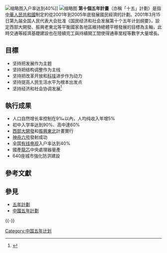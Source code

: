 {{Infobox Fiveyearsplan
 |国家 = 中华人民共和国
 |国徽图像 = National Emblem of the People's Republic of China.svg
 |名称 = 十五计划
 |全称 = 国民经济和社会发展十五计划
 |起始年份 = 2001年
 |结束年份 = 2005年
 |GDP年平均实际增长率 = 9.775%
 |工农业总产值增长率 = 
 |起始年份名义GDP = 9 921 455 百万元
 |结束年份名义GDP = 18 230 455 百万元
}}
[[File:GDCATV.jpg|缩略图]]入户率达到40%]]
[[File:Made-in-China.jpg|缩略图]]
'''第十個五年計畫'''（亦稱「十五」計劃）是指[[中華人民共和國|中華人民共和國]]制定的從2001年到2005年底發展國民經濟的計劃。2001年3月15日第九届全国人民代表大会批准《国民经济和社会发展第十个五年计划纲要》，設定西部大開發、振興老東北等平衡國家各地區維持總體平穩發展的目標為主軸，此時交通等經濟基礎建設也在陸續完工與持續開工間使得通車里程等數字大量增長。

==目標==
*坚持把发展作为主题
*坚持把结构调整作为主线
*坚持把改革开放和[[科技|科技]]进步作为动力
*坚持提高人民生活水平为根本出发点
*坚持经济和社会协调发展<ref>{{Cite web |url=http://www.china.com.cn/ch-15/plan8.htm |title=十五展望 |accessdate=2013-07-24 |archive-date=2017-03-08 |archive-url=https://web.archive.org/web/20170308105746/http://www.china.com.cn/ch-15/plan8.htm |dead-url=no }}</ref>
==執行成果==
*人口自然增长率控制在9‰以內，人均纯收入年增5%
*初中入学率达到90%、高中達60%
*[[西部大開發|西部大開發]]和[[振興東北老工業基地|振興東北]]計畫實行
*[[神舟六号|神舟六号]]發射成功
*全国[[有线电视|有线电视]]入户率达到40%
*國產[[龍芯|龍芯]]中央處理器量產
*640座城市強化防洪建設
== 參考文獻 ==
{{reflist}}

== 參見 ==
{{wikisource|中华人民共和国国民经济和社会发展第十个五年计划纲要}}
* [[五年計劃|五年計劃]]
* [[中國五年計劃|中國五年計劃]]
{{-}}
{{中国五年计划}}
[[Category:中国五年计划|Category:中国五年计划]]